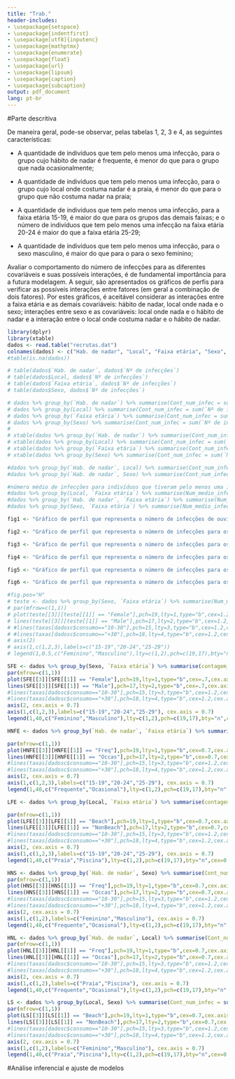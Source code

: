 ```yaml
---
title: "Trab."
header-includes:
- \usepackage{setspace}
- \usepackage{indentfirst}
- \usepackage[utf8]{inputenc}
- \usepackage{mathptmx}
- \usepackage{enumerate}
- \usepackage{float}
- \usepackage{url}
- \usepackage{lipsum}
- \usepackage{caption}
- \usepackage{subcaption}
output: pdf_document
lang: pt-br
---
```


#Parte descritiva

De maneira geral, pode-se observar, pelas tabelas 1, 2, 3 e 4, as seguintes características:

- A quantidade de indivíduos que tem pelo menos uma infecção, para o grupo cujo hábito de nadar é frequente, é menor do que para o grupo que nada ocasionalmente;

- A quantidade de indivíduos que tem pelo menos uma infecção, para o grupo cujo local onde costuma nadar é a praia, é menor do que para o grupo que não costuma nadar na praia;

- A quantidade de indivíduos que tem pelo menos uma infecção, para a faixa etária 15-19, é maior do que para os grupos das demais faixas; e o número de indivíduos que tem pelo menos uma infecção na faixa etária 20-24 é maior do que a faixa etária 25-29;

- A quantidade de indivíduos que tem pelo menos uma infecção, para o sexo masculino, é maior do que para o para o sexo feminino;

Avaliar o comportamento do número de infecções para as diferentes covariáveis e suas possíveis interações, é de fundamental importância para a futura modelagem. A seguir, são apresentados os gráficos de perfis para verificar as possíveis interações entre fatores (em geral a combinação de dois fatores). Por estes gráficos, é aceitável considerar as interações entre a faixa etária e as demais covariáveis: hábito de nadar, local onde nada e o sexo; interações entre sexo e as covariáveis: local onde nada e o hábito de nadar e a interação entre o local onde costuma nadar e o hábito de nadar.




```r
library(dplyr)
library(xtable)
dados <- read.table("recrutas.dat")
colnames(dados) <- c("Hab. de nadar", "Local", "Faixa etária", "Sexo", "Nº de infecções")
#table(is.na(dados))

# table(dados$`Hab. de nadar`, dados$`Nº de infecções`)
# table(dados$Local, dados$`Nº de infecções`)
# table(dados$`Faixa etária`, dados$`Nº de infecções`)
# table(dados$Sexo, dados$`Nº de infecções`)

# dados %>% group_by(`Hab. de nadar`) %>% summarise(Cont_num_infec = sum(`Nº de infecções`))
# dados %>% group_by(Local) %>% summarise(Cont_num_infec = sum(`Nº de infecções`))
# dados %>% group_by(`Faixa etária`) %>% summarise(Cont_num_infec = sum(`Nº de infecções`))
# dados %>% group_by(Sexo) %>% summarise(Cont_num_infec = sum(`Nº de infecções`))
# 
# xtable(dados %>% group_by(`Hab. de nadar`) %>% summarise(Cont_num_infec = sum(`Nº de infecções`)))
# xtable(dados %>% group_by(Local) %>% summarise(Cont_num_infec = sum(`Nº de infecções`)))
# xtable(dados %>% group_by(`Faixa etária`) %>% summarise(Cont_num_infec = sum(`Nº de infecções`)))
# xtable(dados %>% group_by(Sexo) %>% summarise(Cont_num_infec = sum(`Nº de infecções`)))

#dados %>% group_by(`Hab. de nadar`, Local) %>% summarise(Cont_num_infec = sum(`Nº de infecções`))
#dados %>% group_by(`Hab. de nadar`, Sexo) %>% summarise(Cont_num_infec = sum(`Nº de infecções`))

#número médio de infecções para indivíduos que tiveram pelo menos uma infecção, agrupdos pelo Local, Habito de nadar e sexo
#dados %>% group_by(Local, `Faixa etária`) %>% summarise(Num_medio_infec = mean(`Nº de infecções`))
#dados %>% group_by(`Hab. de nadar`, `Faixa etária`) %>% summarise(Num_medio_infec = mean(`Nº de infecções`))
#dados %>% group_by(Sexo, `Faixa etária`) %>% summarise(Num_medio_infec = mean(`Nº de infecções`))
```

\begin{table}[ht]
\centering
\begin{tabular}{rlr}
  \hline
 & Hábito de nadar & Contagem do número de infecções \\ 
  \hline
&Frequente & 140 \\ 
&Ocasional & 258 \\ 
   \hline
\end{tabular}
\captionof{table}{Tabela com as quantidades do número de infecções para os diferentes níveis de hábito de nadar.}
\end{table}

\begin{table}[ht]
\centering
\begin{tabular}{rlr}
  \hline
 & Local & Contagem do número de infecções \\ 
  \hline
& Praia & 155 \\ 
& Piscina & 243 \\ 
   \hline
\end{tabular}
\captionof{table}{Tabela com as quantidades do número de infecções para os diferentes níveis do lugar onde se costuma nadar.}
\end{table}

\begin{table}[ht]
\centering
\begin{tabular}{rlr}
  \hline
 & Faixa etária & Contagem do número de infecções \\ 
  \hline
& 15-19 & 223 \\ 
& 20-24 &  92 \\ 
& 25-29 &  83 \\ 
   \hline
\end{tabular}
\captionof{table}{Tabela com as quantidades do número de infecções para os diferentes níveis de faixa etária.}
\end{table}

\begin{table}[ht]
\centering
\begin{tabular}{rlr}
  \hline
 & Sexo & Contagem do número de infecções \\ 
  \hline
& Feminino & 131 \\ 
& Masculino & 267 \\ 
   \hline
\end{tabular}
\captionof{table}{Tabela com as quantidades do número de infecções para os sexos.}
\end{table}


\begin{table}[ht]
\centering
\begin{tabular}{rllr}
  \hline
 & Hábito de nadar & Local & Contagem do número de infecções \\ 
  \hline
& Frequente & Praia &  59 \\ 
& Frequente & Piscina &  81 \\ 
& Ocasional & Praia &  96 \\ 
& Ocasional & Piscina & 162 \\ 
   \hline
\end{tabular}
\captionof{table}{Tabela com as quantidades do número de infecções para as combinações dos diferentes hábitos de nadar e local onde se costuma nadar.}
\end{table}


\begin{table}[ht]
\centering
\begin{tabular}{rllr}
  \hline
 & Hábito de nadar & Sexo & Contagem do número de infecções \\ 
  \hline
& Frequente & Feminino &  47 \\ 
& Frequente & Masculino &  93 \\ 
& Ocasional & Feminino &  84 \\ 
& Ocasional & Masculino & 174 \\ 
   \hline
\end{tabular}
\captionof{table}{Tabela com as quantidades do número de infecções para as combinações dos diferentes hábitos de nadar e os sexos.}
\end{table}

\begin{table}[ht]
\centering
\begin{tabular}{rllr}
  \hline
 & Hábito de nadar & Faixa etária & Contagem do número de infecções\\ 
  \hline
  & Frequente & 15-19 &  87 \\ 
  & Frequente & 20-24 &  33 \\ 
  & Frequente & 25-29 &  20 \\ 
  & Ocasional & 15-19 & 136 \\ 
  & Ocasional & 20-24 &  59 \\ 
  & Ocasional & 25-29 &  63 \\ 
   \hline
\end{tabular}
\captionof{table}{Tabela com as quantidades do número de infecções para as combinações dos diferentes hábitos de nadar e as diferentes faixas etárias.}
\end{table}

\begin{table}[ht]
\centering
\begin{tabular}{rllr}
  \hline
 & Local & Faixa etária & Contagem do número de infecções\\ 
  \hline
& Praia & 15-19 &  90 \\ 
& Praia & 20-24 &  20 \\ 
& Praia & 25-29 &  45 \\ 
& Piscina & 15-19 & 133 \\ 
& Piscina & 20-24 &  72 \\ 
& Piscina & 25-29 &  38 \\ 
   \hline
\end{tabular}
\captionof{table}{Tabela com as quantidades do número de infecções para as combinações dos diferentes locais onde se costuma nadar e as diferentes faixas etárias.}
\end{table}

\begin{table}[ht]
\centering
\begin{tabular}{rllr}
  \hline
 & Local & Sexo & Contagem do número de infecções\\ 
  \hline
 & Praia & Feminino &  81 \\ 
 & Praia & Masculino &  74 \\ 
 & Piscina & Feminino &  50 \\ 
 & Piscina & Masculino & 193 \\ 
   \hline
\end{tabular}
\captionof{table}{Tabela com as quantidades do número de infecções para as combinações dos diferentes locais onde se costuma nadar e os sexos.}
\end{table}

\begin{table}[ht]
\centering
\begin{tabular}{rllr}
  \hline
 & Sexo & Faixa etária & Contagem do número de infecções\\ 
  \hline
& Feminino & 15-19 &  64 \\ 
& Feminino & 20-24 &  37 \\ 
& Feminino & 25-29 &  30 \\ 
& Masculino & 15-19 & 159 \\ 
& Masculino & 20-24 &  55 \\ 
& Masculino & 25-29 &  53 \\ 
   \hline
\end{tabular}
\captionof{table}{Tabela com as quantidades do número de infecções para as combinações dos sexos as diferentes faixas etárias.}
\end{table}


```r
fig1 <- "Gráfico de perfil que representa o número de infecções de ouvido para cada sexo. Nota-se que ao mudar de faixa etária há diminuição do número de infecções para ambos os sexos. Observa-se que a redução é maior ao mudar da faixa etária de 15-19 para 20-24 para o sexo masculino. Pelo gráfico, pode-se pensar que existe interação entre as covariáveis faixa etária e sexo."

fig2 <- "Gráfico de perfil que representa o número de infecções para os grupos que têm hábitos (frequente e ocasional) de nadar diferentes. Para estes diferentes grupos de hábitos de nadar, nota-se que o número de infecções diminui. No entanto, para aqueles cujo hábito é ocasional, a quantidade de infecções é superior para os diferentes níveis de faixa etária. Cogita-se que possa existir interação entre o hábito de nadar e a faixa etária."

fig3 <- "Gráfico de perfil que representa o número de infecções para os indivíduos que costumam nadar na praia ou na piscina. Com exceção da última faixa etária (25-29), o número de infecções para indivíduos que costumam nadar em piscinas é maior para as diferentes faixas etárias, de 15-19 e 20-24. Observa-se que para os diferentes lugares onde se costuma nadar, nas faixas etárias 15-19 e 20-14, as retas possuem um pequeno desnível que as tornam não paralelas. No entanto, para a última faixa etária, nota-se que o comportamento é diferente para os diferentes locais onde se costuma nadar. Assim, é possível pensar em interação entre a faixa etária e o local onde se costuma nadar."

fig4 <- "Gráfico de perfil que representa o número de infecções para os indivíduos que tem um determinado hábito de nadar, para os diferentes sexos. Observa-se que as retas não são paralelas, com isso pode-se pensar que existe interação entre o sexo e o hábito de nadar."

fig5 <- "Gráfico de perfil que representa o número de infecções para os indivíduos que tem determinado hábito de nadar e o local que costumam nadar. O comportamento é muito similar em relação à figura 4 e cogita-se na possível interação entre local onde costuma nadar e hábito de nadar."

fig6 <- "Gráfico de perfil que representa o número de infecções para os sexos, para indivíduos que tem costume de nadar em diferentes lugares. Nota-se que é plusível a interação entre sexo e o lugar onde costuma nadar."
```

```r
#fig.pos="H"
# teste <- dados %>% group_by(Sexo, `Faixa etária`) %>% summarise(Num_medio_infec = mean(`Nº de infecções`))
# par(mfrow=c(1,1))
# plot(teste[[3]][teste[[1]] == "Female"],pch=19,lty=1,type="b",cex=1.2,cex.axis=1.2,cex.lab=1.2,axes=F,ylim=c(0,2),xlab="faixa etária",ylab="nº médio de infecções")
# lines(teste[[3]][teste[[1]] == "Male"],pch=17,lty=2,type="b",cex=1.2,cex.axis=1.2,cex.lab=1.2)
# #lines(taxas[dadosc$consumo=="10-30"],pch=15,lty=3,type="b",cex=1.2,cex.axis=1.2,cex.lab=1.2)
# #lines(taxas[dadosc$consumo=="+30"],pch=18,lty=4,type="b",cex=1.2,cex.axis=1.2,cex.lab=1.2)
# axis(2)
# axis(1,c(1,2,3),labels=c("15-19","20-24","25-29"))
# legend(1,0.5,c("Feminino","Masculino"),lty=c(1,2),pch=c(19,17),bty="n",cex=1)

SFE <- dados %>% group_by(Sexo, `Faixa etária`) %>% summarise(contagem_infec = sum(`Nº de infecções`))
par(mfrow=c(1,1))
plot(SFE[[3]][SFE[[1]] == "Female"],pch=19,lty=1,type="b",cex=.7,cex.axis=.7,cex.lab=.7,axes=F,ylim=c(0,200),xlab="faixa etária",ylab="nº de infecções")
lines(SFE[[3]][SFE[[1]] == "Male"],pch=17,lty=2,type="b",cex=.7,cex.axis=.7,cex.lab=.7)
#lines(taxas[dadosc$consumo=="10-30"],pch=15,lty=3,type="b",cex=1.2,cex.axis=1.2,cex.lab=1.2)
#lines(taxas[dadosc$consumo=="+30"],pch=18,lty=4,type="b",cex=1.2,cex.axis=1.2,cex.lab=1.2)
axis(2, cex.axis = 0.7)
axis(1,c(1,2,3),labels=c("15-19","20-24","25-29"), cex.axis = 0.7)
legend(1,40,c("Feminino","Masculino"),lty=c(1,2),pch=c(19,17),bty="n",cex=.7)

```

```r
HNFE <- dados %>% group_by(`Hab. de nadar`, `Faixa etária`) %>% summarise(contagem_infec = sum(`Nº de infecções`))

par(mfrow=c(1,1))
plot(HNFE[[3]][HNFE[[1]] == "Freq"],pch=19,lty=1,type="b",cex=0.7,cex.axis=0.7,cex.lab=0.7,axes=F,ylim=c(0,200),xlab="faixa etária",ylab="nº de infecções")
lines(HNFE[[3]][HNFE[[1]] == "Occas"],pch=17,lty=2,type="b",cex=0.7,cex.axis=0.7,cex.lab=0.7)
#lines(taxas[dadosc$consumo=="10-30"],pch=15,lty=3,type="b",cex=1.2,cex.axis=1.2,cex.lab=1.2)
#lines(taxas[dadosc$consumo=="+30"],pch=18,lty=4,type="b",cex=1.2,cex.axis=1.2,cex.lab=1.2)
axis(2, cex.axis = 0.7)
axis(1,c(1,2,3),labels=c("15-19","20-24","25-29"), cex.axis = 0.7)
legend(1,40,c("Frequente","Ocasional"),lty=c(1,2),pch=c(19,17),bty="n",cex=.7)

```

```r
LFE <- dados %>% group_by(Local, `Faixa etária`) %>% summarise(contagem_infec = sum(`Nº de infecções`))

par(mfrow=c(1,1))
plot(LFE[[3]][LFE[[1]] == "Beach"],pch=19,lty=1,type="b",cex=0.7,cex.axis=0.7,cex.lab=0.7,axes=F,ylim=c(0,200),xlab="faixa etária",ylab="nº de infecções")
lines(LFE[[3]][LFE[[1]] == "NonBeach"],pch=17,lty=2,type="b",cex=0.7,cex.axis=0.7,cex.lab=0.7)
#lines(taxas[dadosc$consumo=="10-30"],pch=15,lty=3,type="b",cex=1.2,cex.axis=1.2,cex.lab=1.2)
#lines(taxas[dadosc$consumo=="+30"],pch=18,lty=4,type="b",cex=1.2,cex.axis=1.2,cex.lab=1.2)
axis(2, cex.axis = 0.7)
axis(1,c(1,2,3),labels=c("15-19","20-24","25-29"), cex.axis = 0.7)
legend(1,40,c("Praia","Piscina"),lty=c(1,2),pch=c(19,17),bty="n",cex=0.7)

```

```r
HNS <- dados %>% group_by(`Hab. de nadar`, Sexo) %>% summarise(Cont_num_infec = sum(`Nº de infecções`))
par(mfrow=c(1,1))
plot(HNS[[3]][HNS[[1]] == "Freq"],pch=19,lty=1,type="b",cex=0.7,cex.axis=0.7,cex.lab=0.7,axes=F,ylim=c(0,200),xlab="Sexo",ylab="nº de infecções")
lines(HNS[[3]][HNS[[1]] == "Occas"],pch=17,lty=2,type="b",cex=0.7,cex.axis=0.7,cex.lab=0.7)
#lines(taxas[dadosc$consumo=="10-30"],pch=15,lty=3,type="b",cex=1.2,cex.axis=1.2,cex.lab=1.2)
#lines(taxas[dadosc$consumo=="+30"],pch=18,lty=4,type="b",cex=1.2,cex.axis=1.2,cex.lab=1.2)
axis(2, cex.axis = 0.7)
axis(1,c(1,2),labels=c("Feminino","Masculino"), cex.axis = 0.7)
legend(1,40,c("Frequente","Ocasional"),lty=c(1,2),pch=c(19,17),bty="n",cex=0.7)

```

```r
HNL <- dados %>% group_by(`Hab. de nadar`, Local) %>% summarise(Cont_num_infec = sum(`Nº de infecções`))
par(mfrow=c(1,1))
plot(HNL[[3]][HNL[[1]] == "Freq"],pch=19,lty=1,type="b",cex=0.7,cex.axis=0.7,cex.lab=0.7,axes=F,ylim=c(0,200),xlab="Local onde costuma nadar",ylab="nº de infecções")
lines(HNL[[3]][HNL[[1]] == "Occas"],pch=17,lty=2,type="b",cex=0.7,cex.axis=0.7,cex.lab=0.7)
#lines(taxas[dadosc$consumo=="10-30"],pch=15,lty=3,type="b",cex=1.2,cex.axis=1.2,cex.lab=1.2)
#lines(taxas[dadosc$consumo=="+30"],pch=18,lty=4,type="b",cex=1.2,cex.axis=1.2,cex.lab=1.2)
axis(2, cex.axis = 0.7)
axis(1,c(1,2),labels=c("Praia","Piscina"), cex.axis = 0.7)
legend(1,40,c("Frequente","Ocasional"),lty=c(1,2),pch=c(19,17),bty="n",cex=0.7)

```

```r
LS <- dados %>% group_by(Local, Sexo) %>% summarise(Cont_num_infec = sum(`Nº de infecções`))
par(mfrow=c(1,1))
plot(LS[[3]][LS[[1]] == "Beach"],pch=19,lty=1,type="b",cex=0.7,cex.axis=0.7,cex.lab=0.7,axes=F,ylim=c(0,200),xlab="Sexo",ylab="nº de infecções")
lines(LS[[3]][LS[[1]] == "NonBeach"],pch=17,lty=2,type="b",cex=0.7,cex.axis=0.7,cex.lab=0.7)
#lines(taxas[dadosc$consumo=="10-30"],pch=15,lty=3,type="b",cex=1.2,cex.axis=1.2,cex.lab=1.2)
#lines(taxas[dadosc$consumo=="+30"],pch=18,lty=4,type="b",cex=1.2,cex.axis=1.2,cex.lab=1.2)
axis(2, cex.axis = 0.7)
axis(1,c(1,2),labels=c("Feminino","Masculino"), cex.axis = 0.7)
legend(1,40,c("Praia","Piscina"),lty=c(1,2),pch=c(19,17),bty="n",cex=0.7)

```


#Análise inferencial e ajuste de modelos

